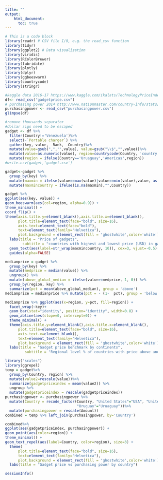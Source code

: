 ```yaml
---
title: ""
output: 
    html_document: 
      toc: true
---
```


```r
# This is a code block
library(readr) # CSV file I/O, e.g. the read_csv function
library(tidyr)
library(ggplot2) # Data visualization
library(viridis)
library(RColorBrewer)
library(lubridate)
library(plotly)
library(dplyr)
library(ggbeeswarm)
library(countrycode)
library(stringr)
```

```r
#kaggle data 2016-17 https://www.kaggle.com/ikalats/TechnologyPriceIndex
df<- read_csv("gadgetprice.csv")
# purchasing power 2014 http://www.nationmaster.com/country-info/stats/Cost-of-living/Local-purchasing-power#
purchasingpower <- read_csv("purchasingpower.csv")
glimpse(df)
```

```r
#remove thousands separator
#dollar sign need to be escaped
gadget <- df %>% 
  filter(Country!='Venezuela')%>%
  select(-`Portable charger`) %>%
  gather(key, value, -Rank, -Country)%>%
  mutate(value=gsub(",","",value), value=gsub("\\$","",value))%>%
  mutate(value=as.numeric(value), region=countrycode(Country, 'country.name', 'continent')) %>%
  mutate(region = ifelse(Country=='Uruaguay','Americas',region))
#write.csv(gadget,'gadget.csv')
```
```r
gadget<-gadget %>%
  group_by(key) %>%
  mutate(maxmin = ifelse(value==max(value)|value==min(value),value, as.numeric(NA))) %>%
  mutate(maxmincountry = ifelse(is.na(maxmin),"",Country))
```

```r
gadget %>%
ggplot(aes(key, value)) + 
geom_beeswarm(aes(col=region, alpha=0.9)) + 
theme_minimal() +
coord_flip() +
theme(axis.title.y=element_blank(),axis.title.x=element_blank(),
      plot.title=element_text(face="bold", size=16),
      axis.text=element_text(face="bold"),
      text=element_text(family="Helvetica"),
      plot.background = element_rect(fill = 'ghostwhite',color='white')) +
  labs(title = "Price of gadgets",
        subtitle = "countries with highest and lowest price (USD) in gadgets")+
  geom_text(aes(label=str_wrap(maxmincountry, 10)), cex=3, vjust=-0.5) +
  guides(alpha=FALSE)
```

```r
medianprice = gadget %>% 
  group_by(key) %>%
  mutate(medprice = median(value)) %>% 
  ungroup() %>%
  mutate(above_global_median = ifelse(value>=medprice, 1, 0)) %>%
  group_by(region, key) %>%
  summarize(pct = mean(above_global_median), group = 'above') 
medianprice = medianprice %>% mutate(pct = - (1-  pct), group = 'below') %>% rbind(medianprice)

medianprice %>% ggplot(aes(x=region, y=pct, fill=region)) + 
  facet_wrap(~key)+
  geom_bar(stat="identity", position="identity", width=0.8) + 
  geom_abline(aes(slope=0, intercept=0)) + 
  theme_minimal() +
  theme(axis.title.y=element_blank(),axis.title.x=element_blank(),
      plot.title=element_text(face="bold", size=16),
      axis.text.x=element_blank(),
      text=element_text(family="Helvetica"),
      plot.background = element_rect(fill = 'ghostwhite',color='white')) +
  labs(title = "Gadget price benchmark by continents",
         subtitle = "Regional level % of countries with price above and below global median, each bar adds up to one") 
```

```r
library("scales")
library(ggrepel)
temp = gadget%>%
  group_by(Country, region) %>%
  mutate(value2=rescale(value))%>%
  summarize(gadgetpriceindex = mean(value2)) %>%
  ungroup %>%
  mutate(gadgetpriceindex = rescale(gadgetpriceindex))
purchasingpower <- purchasingpower %>% 
  mutate(Country = recode_factor(Country, "United States"="USA", "United Kingdom"="UK",
                                 "Uruguay"="Uruaguay"))%>% 
  mutate(purchasingpower = rescale(Amount)) 
combined = temp %>% left_join(purchasingpower, by='Country')

combined%>%
ggplot(aes(gadgetpriceindex, purchasingpower)) + 
geom_point(aes(color=region)) +
theme_minimal() +
geom_text_repel(aes(label=Country, color=region), size=3) +
  theme(
      plot.title=element_text(face="bold", size=16),
      text=element_text(family="Helvetica"),
      plot.background = element_rect(fill = 'ghostwhite',color='white')) +
  labs(title = "Gadget price vs purchasing power by country") 
```

```r
sessionInfo()
```

